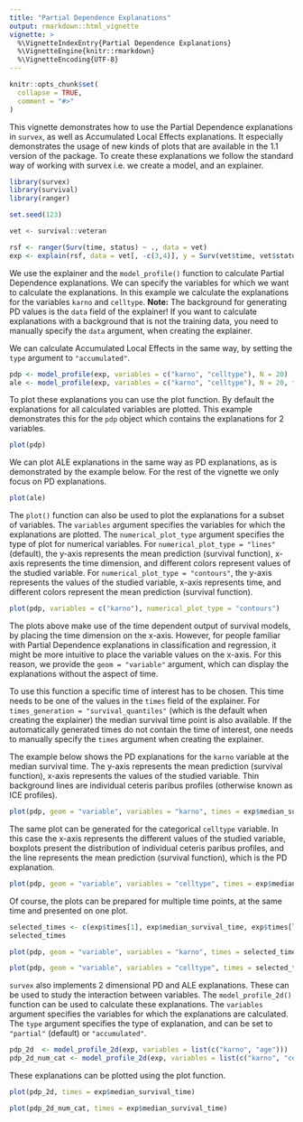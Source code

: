 ```yaml
---
title: "Partial Dependence Explanations"
output: rmarkdown::html_vignette
vignette: >
  %\VignetteIndexEntry{Partial Dependence Explanations}
  %\VignetteEngine{knitr::rmarkdown}
  %\VignetteEncoding{UTF-8}
---
```


```r
knitr::opts_chunk$set(
  collapse = TRUE,
  comment = "#>"
)
```

This vignette demonstrates how to use the Partial Dependence explanations in `survex`, as well as Accumulated Local Effects explanations. It especially demonstrates the usage of new kinds of plots that are available in the 1.1 version of the package. To create these explanations we follow the standard way of working with survex i.e. we create a model, and an explainer.

```r
library(survex)
library(survival)
library(ranger)

set.seed(123)

vet <- survival::veteran

rsf <- ranger(Surv(time, status) ~ ., data = vet)
exp <- explain(rsf, data = vet[, -c(3,4)], y = Surv(vet$time, vet$status))

```

We use the explainer and the `model_profile()` function to calculate Partial Dependence explanations. We can specify the variables for which we want to calculate the explanations. In this example we calculate the explanations for the variables `karno` and `celltype`. **Note:** The background for generating PD values is the `data` field of the explainer! If you want to calculate explanations with a background that is not the training data, you need to manually specify the `data` argument, when creating the explainer.

We can calculate Accumulated Local Effects in the same way, by setting the `type` argument to `"accumulated"`.

```r
pdp <- model_profile(exp, variables = c("karno", "celltype"), N = 20)
ale <- model_profile(exp, variables = c("karno", "celltype"), N = 20, type = "accumulated")
```

To plot these explanations you can use the plot function. By default the explanations for all calculated variables are plotted. This example demonstrates this for the `pdp` object which contains the explanations for 2 variables.

```r
plot(pdp)
```

We can plot ALE explanations in the same way as PD explanations, as is demonstrated by the example below. For the rest of the vignette we only focus on PD explanations.

```r
plot(ale)
```

The `plot()` function can also be used to plot the explanations for a subset of variables. The `variables` argument specifies the variables for which the explanations are plotted. The `numerical_plot_type` argument specifies the type of plot for numerical variables. For `numerical_plot_type = "lines"` (default), the y-axis represents the mean prediction (survival function), x-axis represents the time dimension, and different colors represent values of the studied variable. For `numerical_plot_type = "contours"`, the y-axis represents the values of the studied variable, x-axis represents time, and different colors represent the mean prediction (survival function).

```r
plot(pdp, variables = c("karno"), numerical_plot_type = "contours")
```

The plots above make use of the time dependent output of survival models, by placing the time dimension on the x-axis. However, for people familiar with Partial Dependence explanations in classification and regression, it might be more intuitive to place the variable values on the x-axis. For this reason, we provide the `geom = "variable"` argument, which can display the explanations without the aspect of time. 

To use this function a specific time of interest has to be chosen. This time needs to be one of the values in the `times` field of the explainer. For `times_generation = "survival_quantiles"` (which is the default when creating the explainer) the median survival time point is also available. If the automatically generated times do not contain the time of interest, one needs to manually specify the `times` argument when creating the explainer.

The example below shows the PD explanations for the `karno` variable at the median survival time. The y-axis represents the mean prediction (survival function), x-axis represents the values of the studied variable. Thin background lines are individual ceteris paribus profiles (otherwise known as ICE profiles).

```r
plot(pdp, geom = "variable", variables = "karno", times = exp$median_survival_time)
```

The same plot can be generated for the categorical `celltype` variable. In this case the x-axis represents the different values of the studied variable, boxplots present the distribution of individual ceteris paribus profiles, and the line represents the mean prediction (survival function), which is the PD explanation.

```r
plot(pdp, geom = "variable", variables = "celltype", times = exp$median_survival_time)
```

Of course, the plots can be prepared for multiple time points, at the same time and presented on one plot.
```r
selected_times <- c(exp$times[1], exp$median_survival_time, exp$times[length(exp$times)])
selected_times
```

```r
plot(pdp, geom = "variable", variables = "karno", times = selected_times)
```

```r
plot(pdp, geom = "variable", variables = "celltype", times = selected_times)
```


`survex` also implements 2 dimensional PD and ALE explanations. These can be used to study the interaction between variables. The `model_profile_2d()` function can be used to calculate these explanations. The `variables` argument specifies the variables for which the explanations are calculated. The `type` argument specifies the type of explanation, and can be set to `"partial"` (default) or `"accumulated"`.

```r
pdp_2d  <- model_profile_2d(exp, variables = list(c("karno", "age")))
pdp_2d_num_cat <- model_profile_2d(exp, variables = list(c("karno", "celltype")))
```

These explanations can be plotted using the plot function.  

```r
plot(pdp_2d, times = exp$median_survival_time)
```

```r
plot(pdp_2d_num_cat, times = exp$median_survival_time)
```

